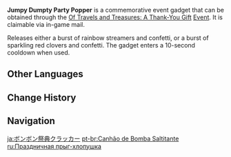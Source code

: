 {{Stub|Add previews}}
{{Item Infobox
|id          = 220067
|image       = Item Jumpy Dumpty Party Popper.png
|type        = Gadgets
|invCategory = Gadgets
|quality     = 4
|effect      = Releases a burst of confetti. It has a cooldown of 10 seconds.
|description = A party popper that, when used, unleashes streamers and confetti.<br />"[[Jumpy Dumpty]] is [[Klee]]'s good friend and fish blasting companion! But if Klee brings Jumpy Dumpty to the festival, Master [[Jean]] will be angry... Don't you worry, though! Jumpy Dumpty has gained a new ability with [[Albedo]]'s help! Just pull on its tail, and beautiful colored strips will come flying out!"
|source1     = [[Of Travels and Treasures: A Thank-You Gift]] Event
|event       = Of Travels and Treasures: A Thank-You Gift
|reusable    = Yes
|usage       = Quick Use
|memento     = Yes
}}
'''Jumpy Dumpty Party Popper''' is a commemorative event gadget that can be obtained through the [[Of Travels and Treasures: A Thank-You Gift]] [[Event]]. It is claimable via in-game mail.

Releases either a burst of rainbow streamers and confetti, or a burst of sparkling red clovers and confetti. The gadget enters a 10-second cooldown when used.

<!--
==Preview==
-->
==Other Languages==
{{Other Languages
|en      = Jumpy Dumpty Party Popper
|zhs     = 蹦蹦庆典拉炮
|zhs_rm  = Bèngbèng Qìngdiǎn Lāpào
|zht     = 蹦蹦慶典拉炮
|zht_rm  = Bèngbèng Qìngdiǎn Lāpào
|zh_tl   = Jumpty Dumpty Festival Party Popper
|ja      = ボンボン祭典クラッカー
|ja_rm   = Bon Bon Saiten Kurakkaa
|ja_tl   = Boom Boom Festival Party Popper
|ko      = 통통 축제 폭죽
|ko_rm   = Tongtong Chukje Pokjuk
|ko_tl   = Bounce-Bounce Festival Firecracker
|es      = Cañón de celebración de Bomba saltarina
|es_tl   = Jumping Bomb Celebration Cannon
|fr      = Bombe de table rebondissante
|fr_tl   = Bouncing Table Bomb
|ru      = Праздничная прыг-хлопушка
|ru_tl   = Festive Jumpy Dumpty
|th      = Jumpy Dumpty Party Popper
|vi      = Pháo Kéo Nảy Nảy
|vi_tl   = Jumpy Dumpty Drag Firework
|de      = Bimm-Bamm-Feiertagstischfeuerwerk
|de_tl   = Bimm Bamm Holiday Table Fireworks
|id      = Jumpy Dumpty Party Popper
|pt      = Canhão de Bomba Saltitante
|pt_tl   = 
|tr      = Zıpzıp Bodur Parti Patlangacı
|tr_tl   = 
|it      = Sparacoriandoli di Coniglio Bumbum
|it_tl   = 
}}

==Change History==
{{Change History|3.1}}

==Navigation==
{{Gadget Navbox}}

[[ja:ボンボン祭典クラッカー]]
[[pt-br:Canhão de Bomba Saltitante]]
[[ru:Праздничная прыг-хлопушка]]